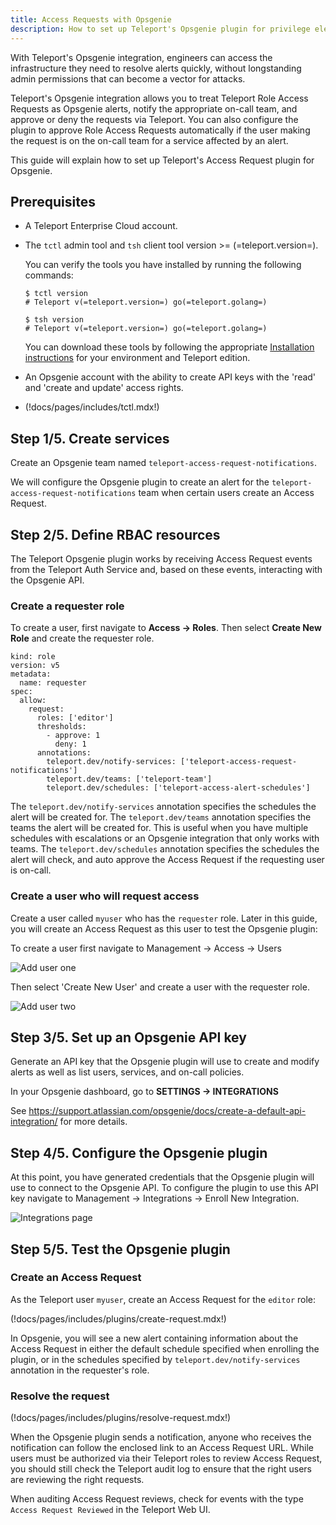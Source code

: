 ```yaml
---
title: Access Requests with Opsgenie
description: How to set up Teleport's Opsgenie plugin for privilege elevation approvals.
---
```


With Teleport's Opsgenie integration, engineers can access the infrastructure
they need to resolve alerts quickly, without longstanding admin permissions
that can become a vector for attacks.

Teleport's Opsgenie integration allows you to treat Teleport Role Access
Requests as Opsgenie alerts, notify the appropriate on-call team, and
approve or deny the requests via Teleport. You can also configure the plugin to
approve Role Access Requests automatically if the user making the request is on
the on-call team for a service affected by an alert.

This guide will explain how to set up Teleport's Access Request plugin for
Opsgenie.

## Prerequisites

- A Teleport Enterprise Cloud account.

- The `tctl` admin tool and `tsh` client tool version >= (=teleport.version=). 
  
  You can verify the tools you have installed by running the following commands:

  ```code
  $ tctl version
  # Teleport v(=teleport.version=) go(=teleport.golang=)
  
  $ tsh version
  # Teleport v(=teleport.version=) go(=teleport.golang=)
  ```

  You can download these tools by following the appropriate [Installation 
  instructions](../../installation.mdx) for your environment and Teleport edition.

- An Opsgenie account with the ability to create API keys with the 'read' and
  'create and update' access rights.

- (!docs/pages/includes/tctl.mdx!)

## Step 1/5. Create services

Create an Opsgenie team named `teleport-access-request-notifications`.

We will configure the Opsgenie plugin to create an alert for the
`teleport-access-request-notifications` team when certain users
create an Access Request.

## Step 2/5. Define RBAC resources

The Teleport Opsgenie plugin works by receiving Access Request events from the
Teleport Auth Service and, based on these events, interacting with the Opsgenie
API.

### Create a requester role

To create a user, first navigate to **Access -> Roles**. Then select **Create
New Role** and create the requester role.

```
kind: role
version: v5
metadata:
  name: requester
spec:
  allow:
    request:
      roles: ['editor']
      thresholds:
        - approve: 1
          deny: 1
      annotations:
        teleport.dev/notify-services: ['teleport-access-request-notifications']
        teleport.dev/teams: ['teleport-team']
        teleport.dev/schedules: ['teleport-access-alert-schedules']
```

The `teleport.dev/notify-services` annotation specifies the schedules the alert will be created for.
The `teleport.dev/teams` annotation specifies the teams the alert will be created for. This is useful when you
have multiple schedules with escalations or an Opsgenie integration that only works with teams.
The `teleport.dev/schedules` annotation specifies the schedules the alert will check, and auto approve the
Access Request if the requesting user is on-call.

### Create a user who will request access

Create a user called `myuser` who has the `requester` role. Later in this
guide, you will create an Access Request as this user to test the Opsgenie
plugin:

To create a user first navigate to Management -> Access -> Users

![Add user one](../../../img/enterprise/plugins/opsgenie/add-user-one.png)

Then select 'Create New User' and create a user with the requester role.

![Add user two](../../../img/enterprise/plugins/opsgenie/add-user-two.png)

## Step 3/5. Set up an Opsgenie API key

Generate an API key that the Opsgenie plugin will use to create and modify
alerts as well as list users, services, and on-call policies.

In your Opsgenie dashboard, go to **SETTINGS → INTEGRATIONS**

See https://support.atlassian.com/opsgenie/docs/create-a-default-api-integration/ for more details.

## Step 4/5. Configure the Opsgenie plugin

At this point, you have generated credentials that the Opsgenie plugin will use
to connect to the Opsgenie API. To configure the plugin to use this API key navigate
to Management -> Integrations -> Enroll New Integration.

![Integrations page](../../../img/enterprise/plugins/opsgenie/opsgenie-integration-page.png)

## Step 5/5. Test the Opsgenie plugin

### Create an Access Request

As the Teleport user `myuser`, create an Access Request for the `editor` role:

(!docs/pages/includes/plugins/create-request.mdx!)

In Opsgenie, you will see a new alert containing information about the
Access Request in either the default schedule specified when enrolling the plugin,
or in the schedules specified by `teleport.dev/notify-services` annotation in the requester's role.

### Resolve the request

(!docs/pages/includes/plugins/resolve-request.mdx!)

<Admonition type="info" title="Auditing Access Requests">

When the Opsgenie plugin sends a notification, anyone who receives the
notification can follow the enclosed link to an Access Request URL. While users
must be authorized via their Teleport roles to review Access Request, you
should still check the Teleport audit log to ensure that the right users are
reviewing the right requests.

When auditing Access Request reviews, check for events with the type `Access
Request Reviewed` in the Teleport Web UI.

</Admonition>
